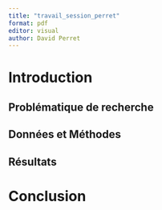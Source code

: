 ```yaml
---
title: "travail_session_perret"
format: pdf
editor: visual
author: David Perret
---
```


# Introduction

## Problématique de recherche

## Données et Méthodes

## Résultats

# Conclusion

### 
